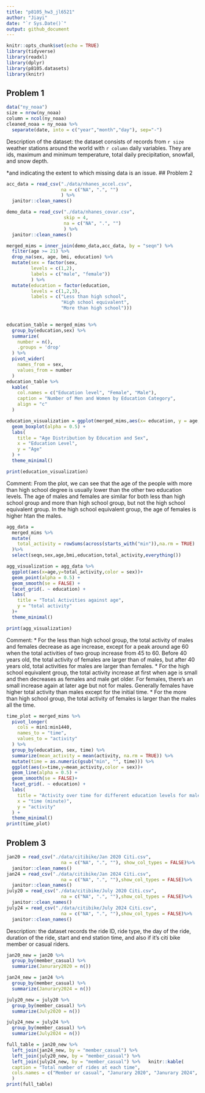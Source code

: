 ```yaml
---
title: "p8105_hw3_jl6521"
author: "Jiayi"
date: "`r Sys.Date()`"
output: github_document
---
```


```r
knitr::opts_chunk$set(echo = TRUE)
library(tidyverse)
library(readxl)
library(dplyr)
library(p8105.datasets)
library(knitr)
```

## Problem 1

```r
data("ny_noaa")
size = nrow(ny_noaa)
column = ncol(ny_noaa)
cleaned_noaa = ny_noaa %>% 
  separate(date, into = c("year","month","day"), sep="-") 
```
Description of the dataset: the dataset consists of records from `r size` weather stations around the world with `r column` daily variables. They are ids, maximum and minimum temperature, total daily precipitation, snowfall, and snow depth.

*and indicating the extent to which missing data is an issue. 
## Problem 2

```r
acc_data = read_csv("./data/nhanes_accel.csv",
                    na = c("NA", ".", "")
                    ) %>% 
  janitor::clean_names()

demo_data = read_csv("./data/nhanes_covar.csv",
                     skip = 4,
                     na = c("NA", ".", "")
                     ) %>% 
  janitor::clean_names()

merged_mims = inner_join(demo_data,acc_data, by = "seqn") %>%
  filter(age >= 21) %>%
  drop_na(sex, age, bmi, education) %>%
  mutate(sex = factor(sex,
         levels = c(1,2),
         labels = c("male", "female"))
         ) %>% 
  mutate(education = factor(education,
         levels = c(1,2,3),
         labels = c("Less than high school", 
                    "High school equivalent",
                    "More than high school")))
         

```

```r

education_table = merged_mims %>% 
  group_by(education,sex) %>% 
  summarize(
    number = n(),
    .groups = 'drop'
  ) %>% 
  pivot_wider(
    names_from = sex,
    values_from = number
  )  
education_table %>% 
  kable(
    col.names = c("Education level", "Female", "Male"),
    caption = "Number of Men and Women by Education Category",
    align = "c"
  )

education_visualization = ggplot(merged_mims,aes(x= education, y = age, color = sex)) + 
  geom_boxplot(alpha = 0.5) + 
  labs(
    title = "Age Distribution by Education and Sex",
    x = "Education Level",
    y = "Age"
  ) + 
  theme_minimal()

print(education_visualization)
```
Comment: From the plot, we can see that the age of the people with more than high school degree is usually lower than the other two education levels. The age of males and females are similar for both less than high school group and more than high school group, but not the high school equivalent group. In the high school equivalent group, the age of females is higher htan the males. 

```r
agg_data =
  merged_mims %>% 
  mutate(
    total_activity = rowSums(across(starts_with("min")),na.rm = TRUE)
  )%>%
  select(seqn,sex,age,bmi,education,total_activity,everything())

agg_visualization = agg_data %>% 
  ggplot(aes(x=age,y=total_activity,color = sex))+
  geom_point(alpha = 0.5) +
  geom_smooth(se = FALSE) +
  facet_grid(. ~ education) + 
  labs(
    title = "Total Activities against age",
    y = "total activity"
  )+
  theme_minimal()

print(agg_visualization)

```
Comment: 
* For the less than high school group, the total activity of males and females decrease as age increase, except for a peak around age 60 when the total activities of two group increase from 45 to 60. Before 40 years old, the total activity of females are larger than of males, but after 40 years old, total activities for males are larger than females. 
* For the high school equivalent group, the total activity increase at first when age is small and then decreases as females and male get older. For females, there's an small increase again at later age but not for males. Generally females have higher total activity than males except for the initial time. 
* For the more than high school group, the total activity of females is larger than the males all the time. 

```r
time_plot = merged_mims %>% 
  pivot_longer(
    cols = min1:min1440,
    names_to = "time",
    values_to = "activity"
  ) %>% 
  group_by(education, sex, time) %>% 
  summarize(mean_activity = mean(activity, na.rm = TRUE)) %>%
  mutate(time = as.numeric(gsub("min", "", time))) %>%
  ggplot(aes(x=time,y=mean_activity,color = sex))+
  geom_line(alpha = 0.5) +
  geom_smooth(se = FALSE)+
  facet_grid(. ~ education) + 
  labs(
    title = "Activity over time for different education levels for males/females",
    x = "time (minute)",
    y = "activity"
  ) +
  theme_minimal()
print(time_plot)
```

## Problem 3

```r
jan20 = read_csv("./data/citibike/Jan 2020 Citi.csv",
                    na = c("NA", ".", ""), show_col_types = FALSE)%>% 
  janitor::clean_names()
jan24 = read_csv("./data/citibike/Jan 2024 Citi.csv",
                    na = c("NA", ".", ""),show_col_types = FALSE)%>% 
  janitor::clean_names()
july20 = read_csv("./data/citibike/July 2020 Citi.csv",
                    na = c("NA", ".", ""),show_col_types = FALSE)%>% 
  janitor::clean_names()
july24 = read_csv("./data/citibike/July 2024 Citi.csv",
                    na = c("NA", ".", ""),show_col_types = FALSE)%>% 
  janitor::clean_names()

```
Description: the dataset records the ride ID, ride type, the day of the ride, duration of the ride, start and end station time, and also if it's citi bike member or casual riders.

```r
jan20_new = jan20 %>% 
  group_by(member_casual) %>% 
  summarize(Janurary2020 = n())

jan24_new = jan24 %>% 
  group_by(member_casual) %>% 
  summarize(Janurary2024 = n())

july20_new = july20 %>% 
  group_by(member_casual) %>% 
  summarize(July2020 = n())

july24_new = july24 %>% 
  group_by(member_casual) %>% 
  summarize(July2024 = n())

full_table = jan20_new %>% 
  left_join(jan24_new, by = "member_casual") %>% 
  left_join(july20_new, by = "member_casual") %>%
  left_join(july24_new, by = "member_casual") %>%   knitr::kable(
  caption = "Total number of rides at each time",
  cols.names = c("Member or casual", "Janurary 2020", "Janurary 2024", "July 2020", "July 2024")
  )
print(full_table)
```



